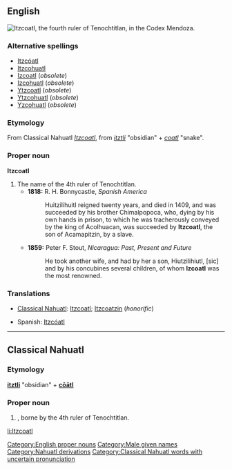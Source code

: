 ==English==
[[Image:Itzcoatl.jpg|frame|right|Itzcoatl, the fourth ruler of Tenochtitlan, in the Codex Mendoza.]]
{{wikipedia}}

===Alternative spellings===
*[[Itzcóatl]]
*[[Itzcohuatl]]
*[[Izcoatl]] (''obsolete'')
*[[Izcohuatl]] (''obsolete'')
*[[Ytzcoatl]] (''obsolete'')
*[[Ytzcohuatl]] (''obsolete'')
*[[Yzcohuatl]] (''obsolete'')

===Etymology===
From Classical Nahuatl ''[[Itzcoatl#Classical_Nahuatl|Itzcoatl]]'', from ''[[itztli]]'' "obsidian" + ''[[coatl]]'' "snake".

===Proper noun===
'''Itzcoatl'''

# The name of the 4th ruler of Tenochtitlan.
#*'''1818:''' R. H. Bonnycastle, ''Spanish America''
#*:Huitzilihuitl reigned twenty years, and died in 1409, and was succeeded by his brother Chimalpopoca, who, dying by his own hands in prison, to which he was tracherously conveyed by the king of Acolhuacan, was succeeded by '''Itzcoatl''', the son of Acamapitzin, by a slave.
#*'''1859:''' Peter F. Stout, ''Nicaragua: Past, Present and Future''
#*:He took another wife, and had by her a son, Hiutzilihiutl, [sic] and by his concubines several children, of whom '''Izcoatl''' was the most renowned.

===Translations===
{{rfc-level|Translations at L3+ (AutoFormat would have corrected level of Translations)}}
{{top}}
*[[Classical Nahuatl]]: [[Itzcoatl#Classical_Nahuatl|Itzcoatl]]; [[Itzcoatzin]] (''honorific'')
{{mid}}
*Spanish: [[Itzcóatl]]
{{bottom}}

[[Category:English proper nouns]]
[[Category:Male given names]]
[[Category:Nahuatl derivations]]

----

==Classical Nahuatl==

===Etymology===
'''[[itztli]]''' "obsidian" + '''[[coatl|cōātl]]'''

===Proper noun===
{{infl|nci|proper noun|head=Ītzcōātl}}

# {{given name|male||nci:}}, borne by the 4th ruler of Tenochtitlan.

[[Category:Classical Nahuatl words with uncertain pronunciation]]

[[li:Itzcoatl]]
